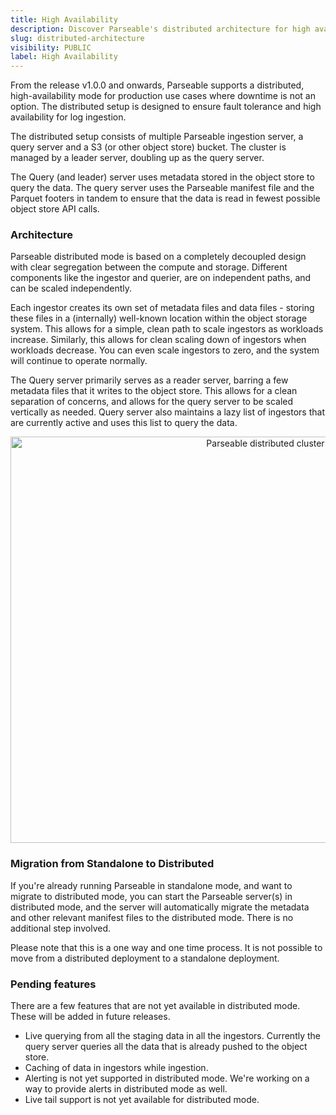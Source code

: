 ```yaml
---
title: High Availability
description: Discover Parseable's distributed architecture for high availability and fault tolerance. Explore essential insights and principles for efficient data management.
slug: distributed-architecture
visibility: PUBLIC
label: High Availability
---
```


<head>
<title>Parseable Distributed Cluster | Parseable</title>
<meta charSet="utf-8" />
<meta name="twitter:card" content="summary" />
</head>

From the release v1.0.0 and onwards, Parseable supports a distributed, high-availability mode for production use cases where downtime is not an option. The distributed setup is designed to ensure fault tolerance and high availability for log ingestion. 

The distributed setup consists of multiple Parseable ingestion server, a query server and a S3 (or other object store) bucket. The cluster is managed by a leader server, doubling up as the query server.

The Query (and leader) server uses metadata stored in the object store to query the data. The query server uses the Parseable manifest file and the Parquet footers in tandem to ensure that the data is read in fewest possible object store API calls.

### Architecture

Parseable distributed mode is based on a completely decoupled design with clear segregation between the compute and storage. Different components like the ingestor and querier, are on independent paths, and can be scaled independently.

Each ingestor creates its own set of metadata files and data files - storing these files in a (internally) well-known location within the object storage system. This allows for a simple, clean path to scale ingestors as workloads increase. Similarly, this allows for clean scaling down of ingestors when workloads decrease. You can even scale ingestors to zero, and the system will continue to operate normally.

The Query server primarily serves as a reader server, barring a few metadata files that it writes to the object store. This allows for a clean separation of concerns, and allows for the query server to be scaled vertically as needed. Query server also maintains a lazy list of ingestors that are currently active and uses this list to query the data.

<p align="center">
  <img src="/img/distributed.png" alt="Parseable distributed cluster" width="800" height="650" />
</p>

### Migration from Standalone to Distributed

If you're already running Parseable in standalone mode, and want to migrate to distributed mode, you can start the Parseable server(s) in distributed mode, and the server will automatically migrate the metadata and other relevant manifest files to the distributed mode. There is no additional step involved. 

Please note that this is a one way and one time process. It is not possible to move from a distributed deployment to a standalone deployment.

### Pending features

There are a few features that are not yet available in distributed mode. These will be added in future releases.

- Live querying from all the staging data in all the ingestors. Currently the query server queries all the data that is already pushed to the object store.
- Caching of data in ingestors while ingestion. 
- Alerting is not yet supported in distributed mode. We're working on a way to provide alerts in distributed mode as well.
- Live tail support is not yet available for distributed mode.

